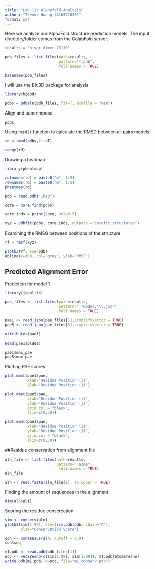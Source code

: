 ```yaml
---
title: "Lab 11: Alphafold Analysis"
author: "Trevor Hoang (A16371830)"
format: pdf
---
```


Here we analyze our AlphaFold structure prediction models. The input directory/folder comes from the ColabFold server.

```r
results = "hivpr_dimer_23119"
```

```r
pdb_files <- list.files(path=results,
                        pattern="*.pdb",
                        full.names = TRUE)

basename(pdb_files)
```

I will use the Bio3D package for analysis

```r
library(bio3d)

pdbs = pdbaln(pdb_files, fit=T, exefile = "msa")
```

Align and superimpose

```r
pdbs
```

Using `rmsd()` function to calculate the RMSD between all pairs models
```r
rd = rmsd(pdbs,fit=T)

range(rd)
```

Drawing a heatmap

```r
library(pheatmap)

colnames(rd) = paste0("m", 1:5)
rownames(rd) = paste0("m", 1:5)
pheatmap(rd)
```

```r
pdb = read.pdb("1hsg")
```

```r
core = core.find(pdbs)

core.inds = print(core, vol=0.5)
```

```r
xyz = pdbfit(pdbs, core.inds, outpath ="corefit_structures")
```

Examining the RMSG between positions of the structure

```r
rf = rmsf(xyz)

plotb3(rf, sse=pdb)
abline(v=100, col="gray", ylab="RMSF")
```

## Predicted Alignment Error

Prediction for model 1

```r
library(jsonlite)

pae_files <- list.files(path=results,
                        pattern=".*model.*\\.json",
                        full.names = TRUE)

pae1 <- read_json(pae_files[1],simplifyVector = TRUE)
pae5 <- read_json(pae_files[5],simplifyVector = TRUE)

attributes(pae1)

```

```r
head(pae1$plddt)
```

```r
pae1$max_pae
pae5$max_pae
```

Plotting PAE scores
```r
plot.dmat(pae1$pae, 
          xlab="Residue Position (i)",
          ylab="Residue Position (j)")
```

```r
plot.dmat(pae5$pae, 
          xlab="Residue Position (i)",
          ylab="Residue Position (j)",
          grid.col = "black",
          zlim=c(0,30))
```

```r
plot.dmat(pae1$pae, 
          xlab="Residue Position (i)",
          ylab="Residue Position (j)",
          grid.col = "black",
          zlim=c(0,30))
```

##Residue conservation from alignment file

```r
aln_file <- list.files(path=results,
                       pattern=".a3m$",
                        full.names = TRUE)
aln_file

```

```r
aln <- read.fasta(aln_file[1], to.upper = TRUE)
```

Finding the amount of sequences in the alignment
```r
dim(aln$ali)

```
Scoring the residue consercation

```r
sim <- conserv(aln)
plotb3(sim[1:99], sse=trim.pdb(pdb, chain="A"),
       ylab="Conservation Score")
```

```r
con <- consensus(aln, cutoff = 0.9)
con$seq
```

```r
m1.pdb <- read.pdb(pdb_files[1])
occ <- vec2resno(c(sim[1:99], sim[1:99]), m1.pdb$atom$resno)
write.pdb(m1.pdb, o=occ, file="m1_conserv.pdb")
```





